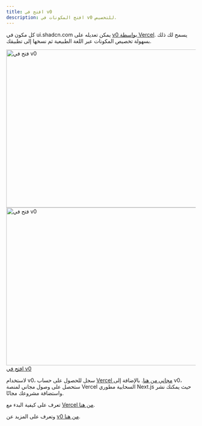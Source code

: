```yaml
---
title: افتح في v0
description: افتح المكونات في v0 للتخصيص.
---
```


كل مكون في ui.shadcn.com يمكن تعديله على [v0 بواسطة Vercel](https://v0.dev). يسمح لك ذلك بسهولة تخصيص المكونات عبر اللغة الطبيعية ثم نسخها إلى تطبيقك.

<a href="https://vercel.com/signup?utm_source=shad&utm_medium=web&utm_campaign=docs_cta_signup">
  <Image
    src="/images/open-in-v0.png"
    width="716"
    height="420"
    alt="فتح في v0"
    className="border dark:hidden shadow-sm rounded-lg overflow-hidden mt-6 w-full"
  />
  <Image
    src="/images/open-in-v0-dark.png"
    width="716"
    height="420"
    alt="فتح في v0"
    className="border hidden dark:block shadow-sm rounded-lg overflow-hidden mt-6 w-full"
  />
  <span class="sr-only">افتح في v0</span>
</a>

لاستخدام v0، سجل للحصول على حساب [Vercel مجاني من هنا](https://vercel.com/signup?utm_source=shad&utm_medium=web&utm_campaign=docs_cta_signup). بالإضافة إلى v0، ستحصل على وصول مجاني لمنصة Vercel السحابية مطوري Next.js حيث يمكنك نشر واستضافة مشروعك مجانًا.

تعرف على كيفية البدء مع [Vercel من هنا](https://vercel.com/docs/getting-started-with-vercel?utm_source=shadcn_site&utm_medium=web&utm_campaign=docs_cta_about_vercel).

وتعرف على المزيد عن [v0 من هنا](https://v0.dev/faq).
